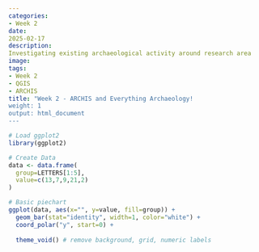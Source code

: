 ```yaml
---
categories:
- Week 2
date:
2025-02-17
description:
Investigating existing archaeological activity around research area
image:
tags:
- Week 2
- QGIS
- ARCHIS
title: "Week 2 - ARCHIS and Everything Archaeology! 
weight: 1
output: html_document
---
```


```r
# Load ggplot2
library(ggplot2)

# Create Data
data <- data.frame(
  group=LETTERS[1:5],
  value=c(13,7,9,21,2)
)

# Basic piechart
ggplot(data, aes(x="", y=value, fill=group)) +
  geom_bar(stat="identity", width=1, color="white") +
  coord_polar("y", start=0) +
  
  theme_void() # remove background, grid, numeric labels
```
